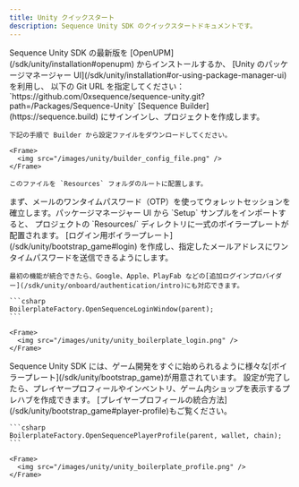 ```yaml
---
title: Unity クイックスタート
description: Sequence Unity SDK のクイックスタートドキュメントです。
---
```


<Steps>
  <Step title="Unity SDK のインストール">
    Sequence Unity SDK の最新版を [OpenUPM](/sdk/unity/installation#openupm) からインストールするか、
    [Unity のパッケージマネージャー UI](/sdk/unity/installation#or-using-package-manager-ui) を利用し、
    以下の Git URL を指定してください：`https://github.com/0xsequence/sequence-unity.git?path=/Packages/Sequence-Unity`
  </Step>

  <Step title="SDK の設定">
    [Sequence Builder](https://sequence.build) にサインインし、プロジェクトを作成します。

    下記の手順で Builder から設定ファイルをダウンロードしてください。

    <Frame>
      <img src="/images/unity/builder_config_file.png" />
    </Frame>

    このファイルを `Resources` フォルダのルートに配置します。
  </Step>

  <Step title="ログイン処理の統合">
    まず、メールのワンタイムパスワード（OTP）を使ってウォレットセッションを確立します。パッケージマネージャー UI から `Setup` サンプルをインポートすると、
    プロジェクトの `Resources/` ディレクトリに一式のボイラープレートが配置されます。
    [ログイン用ボイラープレート](/sdk/unity/bootstrap_game#login) を作成し、指定したメールアドレスにワンタイムパスワードを送信できるようにします。

    最初の機能が統合できたら、Google、Apple、PlayFab などの[追加ログインプロバイダー](/sdk/unity/onboard/authentication/intro)にも対応できます。

    ```csharp
    BoilerplateFactory.OpenSequenceLoginWindow(parent);
    ```

    <Frame>
      <img src="/images/unity/unity_boilerplate_login.png" />
    </Frame>
  </Step>

  <Step title="Sequence の機能をテストする">
    Sequence Unity SDK には、ゲーム開発をすぐに始められるように様々な[ボイラープレート](/sdk/unity/bootstrap_game)が用意されています。
    設定が完了したら、プレイヤープロフィールやインベントリ、ゲーム内ショップを表示するプレハブを作成できます。
    [プレイヤープロフィールの統合方法](/sdk/unity/bootstrap_game#player-profile)もご覧ください。

    ```csharp
    BoilerplateFactory.OpenSequencePlayerProfile(parent, wallet, chain);
    ```

    <Frame>
      <img src="/images/unity/unity_boilerplate_profile.png" />
    </Frame>
  </Step>
</Steps>